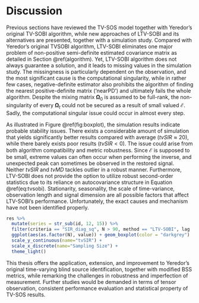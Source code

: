 # Discussion {#discussion}

Previous sections have reviewed the TV-SOS model together with Yeredor's original TV-SOBI algorithm, while new approaches of LTV-SOBI and its alternatives are presented, together with a simulation study. Compared with Yeredor's original TVSOBI algorithm, LTV-SOBI eliminates one major problem of non-positive semi-definite estimated covariance matrix as detailed in Section \@ref(algorithm). Yet, LTV-SOBI algorithm does not always guarantee a solution, and it leads to missing values in the simulation study. The missingness is particularly dependent on the observation, and the most significant cause is the computational singularity, while in rather few cases, negative-definite estimator also prohibits the algorithm of finding the nearest positive-definite matrix ('nearPD') and ultimately fails the whole algorithm. Despite the mixing matrix $\boldsymbol \Omega_0$ is assumed to be full-rank, the non-singularity of every $\boldsymbol \Omega_t$ could not be secured as a result of small valued $\boldsymbol{\mathcal E}$. Sadly, the computational singular issue could occur in almost every step.

As illustrated in Figure \@ref(fig:boxplot), the simulation results indicate probable stability issues. There exists a considerable amount of simulation that yields significantly better results compared with average ($tvSIR \approx 20$), while there barely exists poor results ($tvSIR < 0$). The issue could arise from both algorithm compatibility and metric robustness. Since $\boldsymbol{\mathcal E}$ is supposed to be small, extreme values can often occur when performing the inverse, and unexpected peak can sometimes be observed in the restored signal. Neither $tvSIR$ and $tvMD$ tackles outlier in a robust manner. Furthermore, LTV-SOBI does not provide the option to utilize robust second-order statistics due to its reliance on autocovariance structure in Equation \@ref(eq:tvsobi). Stationarity, seasonality, the scale of time-variance, observation length and signal dimension are all possible factors that affect LTV-SOBI's performance. Unfortunately, the exact causes and mechanism have not been identified properly.

```r
res %>% 
  mutate(series = str_sub(id, 12, 15)) %>%
  filter(criteria == "SIR_diag_sq", N > 90, method == "LTV-SOBI", lag != 1, series == "E5N5") %>%
  ggplot(aes(as.factor(N), value)) + geom_boxplot(color = "darkgrey")  +
  scale_y_continuous(name="tvSIR") +
  scale_x_discrete(name="Sampling Size") +
  theme_light()
```

This thesis offers the application, extension, and improvement to Yeredor's original time-varying blind source identification, together with modified BSS metrics, while remarking the challenges in robustness and imperfection of measurement. Further studies would be demanded in terms of tensor observation, consistent performance evaluation and statistical property of TV-SOS results.